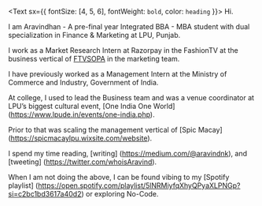 <Text sx={{ fontSize: [4, 5, 6], fontWeight: `bold`, color: `heading` }}>
  Hi.
</Text>

I am Aravindhan - A pre-final year Integrated BBA - MBA student with dual specialization in Finance & Marketing at LPU, Punjab.

I work as a Market Research Intern at Razorpay in the FashionTV at the business vertical of [FTVSOPA](https://ftvschoolofperformingarts.in/) in the marketing team.

I have previously worked as a Management Intern at the Ministry of Commerce and Industry, Government of India. 

At college, I used to lead the Business team and was a venue coordinator at LPU’s biggest cultural event, [One India One World] (https://www.lpude.in/events/one-india.php).

Prior to that was scaling the management vertical of [Spic Macay] (https://spicmacaylpu.wixsite.com/website). 

I spend my time reading, [writing] (https://medium.com/@aravindnk), and [tweeting] (https://twitter.com/whoisAravind).

When I am not doing the above, I can be found vibing to my [Spotify playlist] (https://open.spotify.com/playlist/5lNRMiyfqXhyQPyaXLPNGp?si=c2bc1bd3617a40d2) or exploring No-Code.
